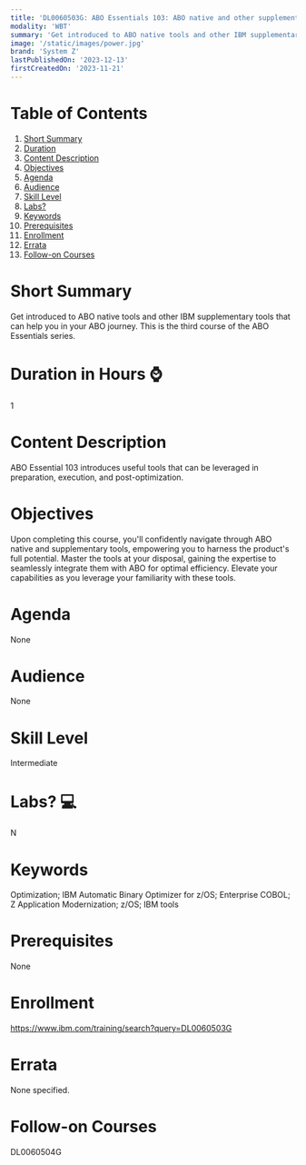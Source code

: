 ```yaml
---
title: 'DL0060503G: ABO Essentials 103: ABO native and other supplementary tools'
modality: 'WBT'
summary: 'Get introduced to ABO native tools and other IBM supplementary tools that can help you in your ABO journey. This is the third course of the ABO Essentials series.'
image: '/static/images/power.jpg'
brand: 'System Z'
lastPublishedOn: '2023-12-13'
firstCreatedOn: '2023-11-21'
---
```

# Table of Contents
1.  [Short Summary](#short-summary)
2.  [Duration](#duration-in-hours-)
3.  [Content Description](#content-description)
4.  [Objectives](#objectives)
5.  [Agenda](#agenda)
6.  [Audience](#audience)
7.  [Skill Level](#skill-level)
8.  [Labs?](#labs-)
9.  [Keywords](#keywords)
10. [Prerequisites](#prerequisites)
11. [Enrollment](#enrollment)
12. [Errata](#errata)
13. [Follow-on Courses](#follow-on-courses)

# Short Summary
Get introduced to ABO native tools and other IBM supplementary tools that can help you in your ABO journey. This is the third course of the ABO Essentials series.

# Duration in Hours ⌚
1

# Content Description
ABO Essential 103 introduces useful tools that can be leveraged in preparation, execution, and post-optimization.



# Objectives
Upon completing this course, you'll confidently navigate through ABO native and supplementary tools, empowering you to harness the product's full potential. Master the tools at your disposal, gaining the expertise to seamlessly integrate them with ABO for optimal efficiency. Elevate your capabilities as you leverage your familiarity with these tools.



# Agenda
None

# Audience
None

# Skill Level
Intermediate

# Labs? 💻
N

# Keywords
Optimization; IBM Automatic Binary Optimizer for z/OS; Enterprise COBOL; Z Application Modernization; z/OS; IBM tools

# Prerequisites
None

# Enrollment
https://www.ibm.com/training/search?query=DL0060503G

# Errata
None specified.

# Follow-on Courses
DL0060504G

